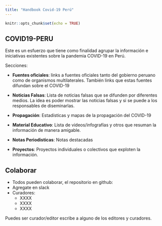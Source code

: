 ```yaml
---
title: "Handbook Covid-19 Perú"
---
```


```r
knitr::opts_chunk$set(echo = TRUE)
```

## COVID19-PERU

Este es un esfuerzo que tiene como finalidad agrupar la información e iniciativas existentes sobre la pandemia COVID-19 en Perú.


Secciones:

- **Fuentes oficiales**: links a fuentes oficiales tanto del gobierno peruano como de organismos multilaterales. También links que estas fuentes difundan sobre el COVID-19

- **Noticias Falsas**: Lista de noticias falsas que se difunden por diferentes medios. La idea es poder mostrar las noticias falsas y si se puede a los responsables de diseminarlas. 

- **Propagación**: Estadísticas y mapas de la propagación del COVID-19

- **Material Educativo**: Lista de videos/infografías y otros que resuman la información de manera amigable. 

- **Notas Periodisticas**: Notas destacadas 

- **Proyectos**: Proyectos individuales o colectivos que exploten la información. 

## Colaborar

- Todos pueden colaborar, el repositorio en github: 
- Agregate en slack
- Curadores:
    - XXXX
    - XXXX
    - XXXX

Puedes ser curador/editor escribe a alguno de los editores y curadores. 




